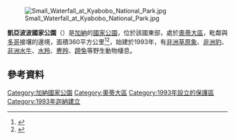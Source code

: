 {{NoteTA
|G1=Country
}}
{{Infobox protected area
| name = 凱亞波波國家公園
| alt_name = 
| photo = File:Hiking at Kyabobo National Park.jpg
| map = Ghana
| relief = 1
| coordinates = {{coord|8|25|N|0|37|E|format=dms|display=inline,title}}
| coords_ref = 
| location = [[加纳|加纳]][[奧蒂大區|奧蒂大區]]
| nearest_city = {{le|恩寬塔|Nkwanta}}<ref name = "travelword"/>
| area = 360平方公里
| established = 1993年
| governing_body = 
}}

[[File:Small_Waterfall_at_Kyabobo_National_Park.jpg|thumb]]

'''凱亞波波國家公園'''（{{lang-en|Kyabobo National Park}}）是[[加納|加納]]的[[國家公園|國家公園]]，位於該國東部，處於[[奧蒂大區|奧蒂大區]]，毗鄰與[[多哥|多哥]]接壤的邊境，面積360平方公里<ref name = "travelword">{{cite news|url=http://www.thetravelword.com/2012/04/30/ecotourism-in-ghana-undiscovered-kyabobo/|title=Ecotourism in Ghana: Undiscovered Kyabobo - The Travel Word|last=Ryman|first=Leif|date=30 April 2012|accessdate=2014-10-17|archive-date=2014-11-08|archive-url=https://web.archive.org/web/20141108105537/http://www.thetravelword.com/2012/04/30/ecotourism-in-ghana-undiscovered-kyabobo/}}</ref><ref name="IUCN">{{cite book |url=https://portals.iucn.org/library/sites/library/files/documents/2010-073.pdf |pages=16–17 |title=Parks and Reserves of Ghana: Management Effectiveness Assessment of Protected Areas |publisher=[[IUCN|IUCN]] – International Union for Conservation of Nature |year=2010 |format=PDF |accessdate=2017-02-10 |archive-date=2020-11-25 |archive-url=https://web.archive.org/web/20201125210453/https://portals.iucn.org/library/sites/library/files/documents/2010-073.pdf }}</ref>，始建於1993年，有[[非洲草原象|非洲草原象]]、[[非洲豹|非洲豹]]、[[非洲水牛|非洲水牛]]、[[水羚|水羚]]、[[麂羚|麂羚]]、[[蹄兔|蹄兔]]等野生動物棲息。

==參考資料==
{{Reflist}}

{{DEFAULTSORT:Kyabobo}}
[[Category:加納國家公園|Category:加納國家公園]]
[[Category:奧蒂大區|Category:奧蒂大區]]
[[Category:1993年設立的保護區|Category:1993年設立的保護區]]
[[Category:1993年迦納建立|Category:1993年迦納建立]]

{{Ghana-geo-stub}}